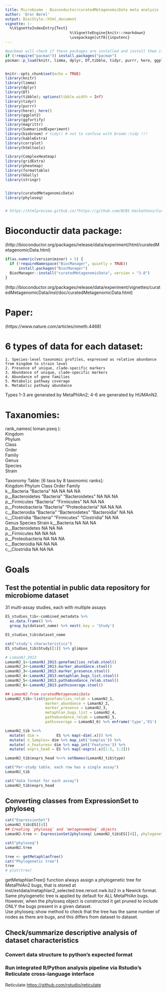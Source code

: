 ```yaml
---
title: Microbiome - Bioconductor/curatedMetagenomicData meta analysis
author: 'Dror Berel'
output: BiocStyle::html_document
vignette: |-
  %\VignetteIndexEntry{Test}
                             %\VignetteEngine{knitr::rmarkdown}
                             \usepackage[utf8]{inputenc}
---
```



```r

#packman will check if these packages are installed and install them if not.
if (!require("pacman")) install.packages("pacman")
pacman::p_load(knitr, limma, dplyr, DT,tibble, tidyr, purrr, here, ggplot2, ggfortify, magritter, SummarizedExperiment, biobroom, kableExtra, corrplot, htmltools, ComplexHeatmap, gridExtra, pheatmap, formattable, GGally, stringr, curatedMetagenomicData, phyloseq)


knitr::opts_chunk$set(echo = TRUE)
library(knitr)
library(limma)
library(dplyr)
library(DT)
library(tibble); options(tibble.width = Inf)
library(tidyr) 
library(purrr)
library(here); here()
library(ggplot2)
library(ggfortify)
library(magrittr)
library(SummarizedExperiment)
library(biobroom) # tidy() # not to confuse with broom::tidy !!!
library(kableExtra)
library(corrplot)
library(htmltools)

library(ComplexHeatmap)
library(gridExtra)
library(pheatmap)
library(formattable)
library(GGally)
library(stringr)


library(curatedMetagenomicData)
library(phyloseq)


# https://htmlpreview.github.io/?https://github.com/NCBI-Hackathons/Curated_Metagenomics/blob/master/curatedMetagenomicData_data_review.html

```



# Bioconductir data package:

(http://bioconductor.org/packages/release/data/experiment/html/curatedMetagenomicData.html)

```r
if(as.numeric(version$minor) > 5) {
  if (!requireNamespace("BiocManager", quietly = TRUE))
      install.packages("BiocManager")
  BiocManager::install("curatedMetagenomicData", version = "3.8")
}
```

(http://bioconductor.org/packages/release/data/experiment/vignettes/curatedMetagenomicData/inst/doc/curatedMetagenomicData.html)


# Paper:
(https://www.nature.com/articles/nmeth.4468)



# 6 types of data for each dataset:  
    1. Species-level taxonomic profiles, expressed as relative abundance from kingdom to strain level  
    2. Presence of unique, clade-specific markers  
    3. Abundance of unique, clade-specific markers  
    4. Abundance of gene families  
    5. Metabolic pathway coverage  
    6. Metabolic pathway abundance  

Types 1-3 are generated by MetaPhlAn2; 4-6 are generated by HUMAnN2.  




# Taxanomies: 
rank_names( loman.pseq ):   
 Kingdom  
 Phylum  
 Class  
 Order  
 Family  
 Genus  
 Species  
 Strain  


 Taxonomy Table:     [6 taxa by 8 taxonomic ranks]:  
                   Kingdom    Phylum           Class         Order Family  
 k__Bacteria       "Bacteria" NA               NA            NA    NA      
 p__Bacteroidetes  "Bacteria" "Bacteroidetes"  NA            NA    NA    
 p__Firmicutes     "Bacteria" "Firmicutes"     NA            NA    NA    
 p__Proteobacteria "Bacteria" "Proteobacteria" NA            NA    NA    
 c__Bacteroidia    "Bacteria" "Bacteroidetes"  "Bacteroidia" NA    NA    
 c__Clostridia     "Bacteria" "Firmicutes"     "Clostridia"  NA    NA    
                   Genus Species Strain
 k__Bacteria       NA    NA      NA    
 p__Bacteroidetes  NA    NA      NA    
 p__Firmicutes     NA    NA      NA    
 p__Proteobacteria NA    NA      NA    
 c__Bacteroidia    NA    NA      NA    
 c__Clostridia     NA    NA      NA



# Goals 
## Test the potential in public data repository for microbiome dataset   

31 multi-assay studies, each with multiple assays
```r
ES_studies_tib<-combined_metadata %>%
  as.data.frame() %>% 
  group_by(dataset_name) %>% nest(.key = 'Study')

ES_studies_tib$dataset_name

cat("study's characteristics")
ES_studies_tib$Study[[1]] %>% glimpse

# LomanNJ_2013
LomanNJ_1<-LomanNJ_2013.genefamilies_relab.stool()
LomanNJ_2<-LomanNJ_2013.marker_abundance.stool()
LomanNJ_3<-LomanNJ_2013.marker_presence.stool()
LomanNJ_4<-LomanNJ_2013.metaphlan_bugs_list.stool()
LomanNJ_5<-LomanNJ_2013.pathabundance_relab.stool()
LomanNJ_6<-LomanNJ_2013.pathcoverage.stool()

## LomanNJ from curatedMetagenomicData
LomanNJ_tib<-list(genefamilies_relab = LomanNJ_1, 
                  marker_abundance = LomanNJ_2, 
                  marker_presence = LomanNJ_3, 
                  metaphlan_bugs_list = LomanNJ_4, 
                  pathabundance_relab = LomanNJ_5, 
                  pathcoverage = LomanNJ_6) %>% enframe('type','ES')

LomanNJ_tib %<>% 
  mutate( dim =        ES %>% map(~dim(.x))) %>% 
  mutate( n_Samples= dim %>% map_int('Samples')) %>% 
  mutate( n_Features= dim %>% map_int('Features')) %>% 
  mutate( exprs_head = ES %>% map(~exprs(.x)[1:5, 1:2]))

LomanNJ_tib$exprs_head %<>% setNames(LomanNJ_tib$type)

cat("Per-study table. each row has a single assay")
LomanNJ_tib

cat("data format for each assay")
LomanNJ_tib$exprs_head

```


## Converting classes from ExpressionSet to phyloseq
```r

cat("ExpressionSet")
LomanNJ_tib$ES[[4]]
## Creating `phyloseq` and `metagenomeSeq` objects
LomanNJ.tree <- ExpressionSet2phyloseq( LomanNJ_tib$ES[[4]], phylogenetictree = TRUE)

cat("phyloseq")
LomanNJ.tree

tree <- getMetaphlanTree()
cat("Phylogenetic tree")
tree
# plot(tree)


```
getMetaphlanTree() function always assign a phylogenetic tree for MetaPhlAn2 bugs, that is stored at inst/extdata/metaphlan2_selected.tree.reroot.nwk.bz2 in a Newick format.  
Same phylogenetic tree is applied by default for ALL MetaPhlAn bugs.  
However, when the phyloseq object is constructed it get pruned to include ONLY the bugs present in a given dataset.  
Use phyloseq::show method to check that the tree has the same number of nodes as there are bugs, and this differs from dataset to dataset. 



## Check/summarize descriptive analysis of dataset characteristics    


### Convert data structure to python's expected format   

### Run integrated R/Python analysis pipeline via Rstudio's Reticulate cross-language interface    
Reticulate <https://github.com/rstudio/reticulate>






```r


```



```r


```
